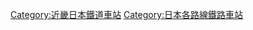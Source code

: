 {{DEFAULTSORT:Shigi}}

[[Category:近畿日本鐵道車站|Category:近畿日本鐵道車站]]
[[Category:日本各路線鐵路車站|Category:日本各路線鐵路車站]]